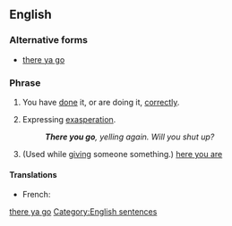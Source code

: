 <!--subst: of [[Template:sync]]-->
<!--If you edit this entry, please also edit [[there ya go]] to ensure these two entries remain synchronized.-->[[Category:Synchronized entries|there ya go]]
==English==

===Alternative forms===
*[[there ya go]]

===Phrase===
{{infl|en|phrase|head=[[there]] [[you]] [[go]]}}

# {{informal|idiom}} You have [[do]]ne it, or are doing it, [[correctly]].
# {{informal|idiom}} Expressing [[exasperation]].
#: '''''There you go''', yelling again. Will you shut up?''
# {{informal|idiom}} (Used while [[give|giving]] someone something.) [[here you are]]

====Translations====
{{trans-top|you have done it, or are doing it, correctly}}
{{trans-mid}}
* French: {{t|fr|ça y est}}
{{trans-bottom}}

{{trans-top|expressing exasperation}}
{{trans-mid}}
{{trans-bottom}}

{{trans-see|here you are}}

[[Category:English sentences]]